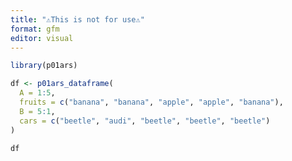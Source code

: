 ```yaml
---
title: "⚠️This is not for use⚠️"
format: gfm
editor: visual
---
```


```r
library(p01ars)

df <- p01ars_dataframe(
  A = 1:5,
  fruits = c("banana", "banana", "apple", "apple", "banana"),
  B = 5:1,
  cars = c("beetle", "audi", "beetle", "beetle", "beetle")
)

df
```

